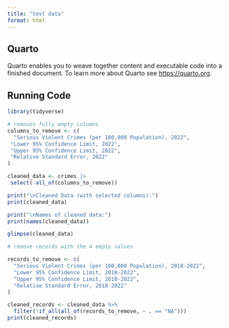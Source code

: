 ```yaml
---
title: "test data"
format: html
---
```


## Quarto

Quarto enables you to weave together content and executable code into a finished document. To learn more about Quarto see <https://quarto.org>.

## Running Code

```r
library(tidyverse)

# removes fully empty columns
columns_to_remove <- c(
  "Serious Violent Crimes (per 100,000 Population), 2022",
 "Lower 95% Confidence Limit, 2022",
 "Upper 95% Confidence Limit, 2022",
 "Relative Standard Error, 2022"
)

cleaned_data <- crimes |>
 select(-all_of(columns_to_remove))

print("\nCleaned Data (with selected columns):")
print(cleaned_data)

print("\nNames of cleaned data:")
print(names(cleaned_data))

glimpse(cleaned_data)

# remove records with the 4 empty values

records_to_remove <- c(
  "Serious Violent Crimes (per 100,000 Population), 2018-2022",
  "Lower 95% Confidence Limit, 2018-2022",
  "Upper 95% Confidence Limit, 2018-2022",
  "Relative Standard Error, 2018-2022"
)

cleaned_records <- cleaned_data %>%
  filter(!if_all(all_of(records_to_remove, ~ . == "NA")))
print(cleaned_records)







```


```r

```

